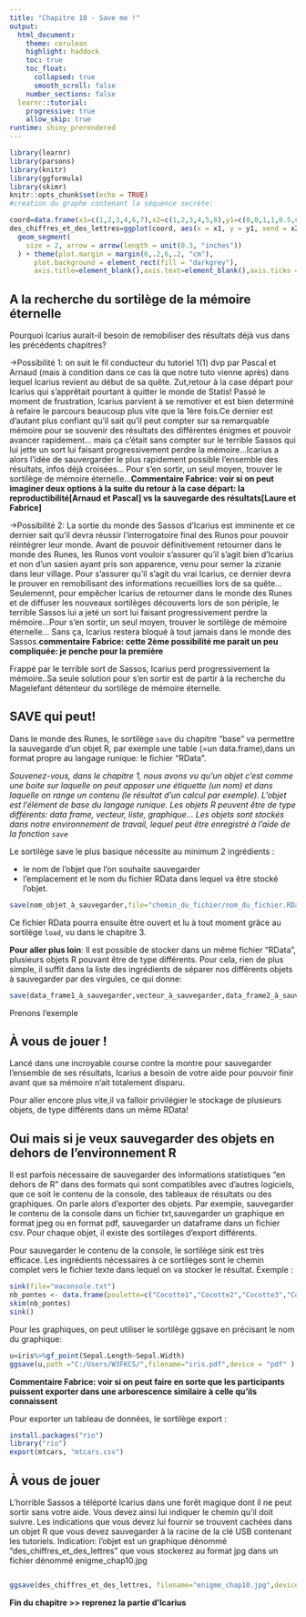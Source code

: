 ```yaml
---
title: "Chapitre 10 - Save me !"
output: 
  html_document:
    theme: cerulean
    highlight: haddock
    toc: true
    toc_float:
      collapsed: true
      smooth_scroll: false
    number_sections: false
  learnr::tutorial:
    progressive: true
    allow_skip: true
runtime: shiny_prerendered
---
```


```r
library(learnr)
library(parsons)
library(knitr)
library(ggformula)
library(skimr)
knitr::opts_chunk$set(echo = TRUE)
#creation du graphe contenant la séquence secrète:

coord=data.frame(x1=c(1,2,3,4,6,7),x2=c(1,2,3,4,5,8),y1=c(0,0,1,1,0.5,0.5),y2=c(1,1,0,0,0.5,0.5))
des_chiffres_et_des_lettres=ggplot(coord, aes(x = x1, y = y1, xend = x2, yend = y2)) +
  geom_segment(
    size = 2, arrow = arrow(length = unit(0.3, "inches"))
  ) + theme(plot.margin = margin(6,.2,6,.2, "cm"),
      plot.background = element_rect(fill = "darkgrey"), 
      axis.title=element_blank(),axis.text=element_blank(),axis.ticks = element_blank())

```


## A la recherche du sortilège de la mémoire éternelle



Pourquoi Icarius aurait-il besoin de remobiliser des résultats déjà vus dans les précédents chapitres? 

  ->Possibilité 1:
  on suit le fil conducteur du tutoriel 1(1) dvp par Pascal et Arnaud (mais à condition dans ce cas là que notre tuto vienne après) dans lequel Icarius revient au début de sa quête. Zut,retour à la case départ pour Icarius qui s'apprêtait pourtant à quitter le monde de Statis! Passé le moment de frustration, Icarius parvient à se remotiver et est bien determiné à refaire le parcours beaucoup plus vite que la 1ère fois.Ce dernier est d'autant plus confiant qu'il sait qu'il peut compter sur sa remarquable mémoire pour se souvenir des résultats des différentes énigmes et pouvoir avancer rapidement... mais ça c'était sans compter sur le terrible Sassos qui lui jette un sort lui faisant progressivement perdre la mémoire...Icarius a alors l'idée de sauvergarder le plus rapidement possible l'ensemble des résultats, infos déjà croisées... Pour s'en sortir, un seul moyen, trouver le sortilège de mémoire éternelle...**Commentaire Fabrice: voir si on peut imaginer deux options à la suite du retour à la case départ: la reproductibilité[Arnaud et Pascal] vs la sauvegarde des résultats[Laure et Fabrice]**
  
  ->Possibilité 2:
  La sortie du monde des Sassos d'Icarius est imminente et ce dernier sait qu'il devra réussir l'interrogatoire final des Runos pour pouvoir réintégrer leur monde. Avant de pouvoir définitivement retourner dans le monde des Runes, les Runos vont vouloir s'assurer qu'il s'agit bien d'Icarius et non d'un sasien ayant pris son apparence, venu pour semer la zizanie dans leur village. Pour s'assurer qu'il s'agit du vrai Icarius, ce dernier devra le prouver en remobilisant des informations recueillies lors de sa quête...Seulemennt, pour empêcher Icarius de retourner dans le monde des Runes et de diffuser les nouveaux sortilèges découverts lors de son périple, le terrible Sassos lui a jeté un sort lui faisant progressivement perdre la mémoire...Pour s'en sortir, un seul moyen, trouver le sortilège de mémoire éternelle... Sans ça, Icarius restera bloqué à tout jamais dans le monde des Sassos.**commentaire Fabrice: cette 2ème possibilité me parait un peu compliquée: je penche pour la première**


Frappé par le terrible sort de Sassos, Icarius perd progressivement la mémoire..Sa seule solution pour s'en sortir est de partir à la recherche du Magelefant détenteur du sortilège de mémoire éternelle.


## SAVE qui peut!

Dans le monde des Runes, le sortilège `save` du chapitre "base" va permettre la sauvegarde d'un objet R, par exemple une table (=un data.frame),dans un format propre au langage runique: le fichier "RData".

*Souvenez-vous, dans le chapitre 1, nous avons vu qu'un objet c'est comme une boite sur laquelle on peut apposer une étiquette (un nom) et dans laquelle on range un contenu (le résultat d'un calcul par exemple). L'objet est l'élément de base du langage runique. Les objets R peuvent être de type différents: data frame, vecteur, liste, graphique...
Les objets sont stockés dans notre environnement de travail, lequel peut être enregistré à l'aide de la fonction `save`*

Le sortilège save le plus basique nécessite au minimum 2 ingrédients :

- le nom de l'objet que l'on souhaite sauvegarder
- l'emplacement et le nom du fichier RData dans lequel va être stocké l'objet.

```r
save(nom_objet_à_sauvegarder,file="chemin_du_fichier/nom_du_fichier.RData")
```

Ce fichier RData pourra ensuite être ouvert et lu à tout moment grâce au sortilège `load`, vu dans le chapitre 3.

**Pour aller plus loin**:
Il est possible de stocker dans un même fichier "RData", plusieurs objets R pouvant être de type différents. Pour cela, rien de plus simple, il suffit dans la liste des ingrédients de séparer nos différents objets à sauvegarder par des virgules, ce qui donne:

```r
save(data_frame1_à_sauvegarder,vecteur_à_sauvegarder,data_frame2_à_sauvegarder,file="chemin_du_fichier/nom_du_fichier.RData")
```

Prenons l'exemple

## À vous de jouer !

Lancé dans une incroyable course contre la montre pour sauvegarder l'ensemble de ses résultats, Icarius a besoin de votre aide pour pouvoir finir avant que sa mémoire n'ait totalement disparu.

Pour aller encore plus vite,il va falloir privilégier le stockage de plusieurs objets, de type différents dans un même RData!

## Oui mais si je veux sauvegarder des objets en dehors de l'environnement R
Il est parfois nécessaire de sauvegarder des informations statistiques "en dehors de R" dans des formats qui sont compatibles avec d'autres logiciels, que ce soit le contenu de la console, des tableaux de résultats ou des graphiques. On parle alors d'exporter des objets. Par exemple, sauvegarder le contenu de la console dans un fichier txt,sauvegarder un graphique en format jpeg ou en format pdf, sauvegarder un dataframe dans un fichier csv. Pour chaque objet, il existe des sortilèges d'export différents.

Pour sauvegarder le contenu de la console, le sortilège sink est très efficace. Les ingrédients nécessaires à ce sortilèges sont le chemin complet vers le fichier texte dans lequel on va stocker le résultat. Exemple :

```r
sink(file="maconsole.txt")
nb_pontes <- data.frame(poulette=c("Cocotte1","Cocotte2","Cocotte3","Cocotte4"),nb_oeufs=c(10,9,20,18))
skim(nb_pontes)
sink()
```


Pour les graphiques, on peut utiliser le sortilège ggsave en précisant le nom du graphique:

```r
u=iris%>%gf_point(Sepal.Length~Sepal.Width)
ggsave(u,path ="C:/Users/W3FKCS/",filename="iris.pdf",device = "pdf" )
```
**Commentaire Fabrice: voir si on peut faire en sorte que les participants puissent exporter dans une arborescence similaire à celle qu'ils connaissent**


Pour exporter un tableau de données, le sortilège export  :
```r
install.packages("rio")
library("rio")
export(mtcars, "mtcars.csv")
```

## À vous de jouer
L'horrible Sassos a téléporté Icarius dans une forêt magique dont il ne peut sortir sans votre aide. Vous devez ainsi lui indiquer le chemin qu'il doit suivre. Les indications que vous devez lui fournir se trouvent cachées dans un objet R que vous devez sauvegarder à la racine de la clé USB contenant les tutoriels. Indication: l'objet est un graphique dénommé "des_chiffres_et_des_lettres" que vous stockerez au format jpg dans un fichier dénommé enigme_chap10.jpg

```r
```

```r
ggsave(des_chiffres_et_des_lettres, filename="enigme_chap10.jpg",device = "jpeg")
```


**Fin du chapitre   >>  reprenez la partie d'Icarius**
